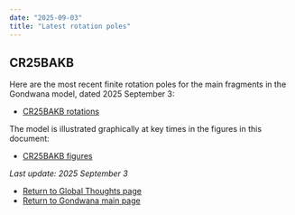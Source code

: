 ```yaml
---
date: "2025-09-03"
title: "Latest rotation poles"
---
```


## CR25BAKB

Here are the most recent finite rotation poles for the main fragments in the Gondwana model, dated 2025 September 3:

* [CR25BAKB rotations](./assets/CR25BAKB-3.pdf)

The model is illustrated graphically at key times in the figures in this document:
* [CR25BAKB figures](./assets/CR25BAKB-figures.pdf)

*Last update: 2025 September 3*

* [Return to Global Thoughts page](../other-material)
* [Return to Gondwana main page](../../gondwana)

